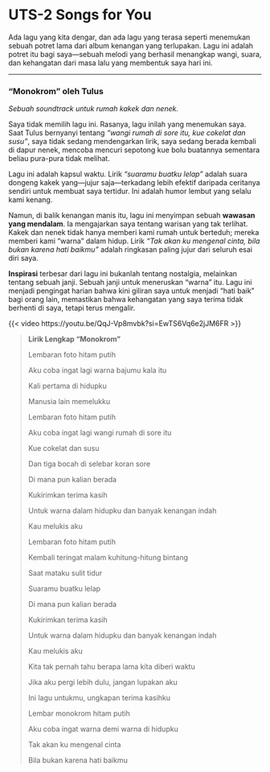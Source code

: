 # UTS-2 Songs for You

Ada lagu yang kita dengar, dan ada lagu yang terasa seperti menemukan sebuah potret lama dari album kenangan yang terlupakan. Lagu ini adalah potret itu bagi saya—sebuah melodi yang berhasil menangkap wangi, suara, dan kehangatan dari masa lalu yang membentuk saya hari ini.

---

### "Monokrom" oleh Tulus

*Sebuah soundtrack untuk rumah kakek dan nenek.*

Saya tidak memilih lagu ini. Rasanya, lagu inilah yang menemukan saya. Saat Tulus bernyanyi tentang *"wangi rumah di sore itu, kue cokelat dan susu"*, saya tidak sedang mendengarkan lirik, saya sedang berada kembali di dapur nenek, mencoba mencuri sepotong kue bolu buatannya sementara beliau pura-pura tidak melihat.

Lagu ini adalah kapsul waktu. Lirik *"suaramu buatku lelap"* adalah suara dongeng kakek yang—jujur saja—terkadang lebih efektif daripada ceritanya sendiri untuk membuat saya tertidur. Ini adalah humor lembut yang selalu kami kenang.

Namun, di balik kenangan manis itu, lagu ini menyimpan sebuah **wawasan yang mendalam**. Ia mengajarkan saya tentang warisan yang tak terlihat. Kakek dan nenek tidak hanya memberi kami rumah untuk berteduh; mereka memberi kami "warna" dalam hidup. Lirik *"Tak akan ku mengenal cinta, bila bukan karena hati baikmu"* adalah ringkasan paling jujur dari seluruh esai diri saya.

**Inspirasi** terbesar dari lagu ini bukanlah tentang nostalgia, melainkan tentang sebuah janji. Sebuah janji untuk meneruskan "warna" itu. Lagu ini menjadi pengingat harian bahwa kini giliran saya untuk menjadi "hati baik" bagi orang lain, memastikan bahwa kehangatan yang saya terima tidak berhenti di saya, tetapi terus mengalir.

{{< video https://youtu.be/QqJ-Vp8mvbk?si=EwTS6Vq6e2jJM6FR >}}

> **Lirik Lengkap "Monokrom"**
>
> Lembaran foto hitam putih
>
> Aku coba ingat lagi warna bajumu kala itu
>
> Kali pertama di hidupku
>
> Manusia lain memelukku
>
> Lembaran foto hitam putih
>
> Aku coba ingat lagi wangi rumah di sore itu
>
> Kue cokelat dan susu
>
> Dan tiga bocah di selebar koran sore
>
> Di mana pun kalian berada
>
> Kukirimkan terima kasih
>
> Untuk warna dalam hidupku dan banyak kenangan indah
>
> Kau melukis aku
>
> Lembaran foto hitam putih
>
> Kembali teringat malam kuhitung-hitung bintang
>
> Saat mataku sulit tidur
>
> Suaramu buatku lelap
>
> Di mana pun kalian berada
>
> Kukirimkan terima kasih
>
> Untuk warna dalam hidupku dan banyak kenangan indah
>
> Kau melukis aku
>
> Kita tak pernah tahu berapa lama kita diberi waktu
>
> Jika aku pergi lebih dulu, jangan lupakan aku
>
> Ini lagu untukmu, ungkapan terima kasihku
>
> Lembar monokrom hitam putih
>
> Aku coba ingat warna demi warna di hidupku
>
> Tak akan ku mengenal cinta
>
> Bila bukan karena hati baikmu